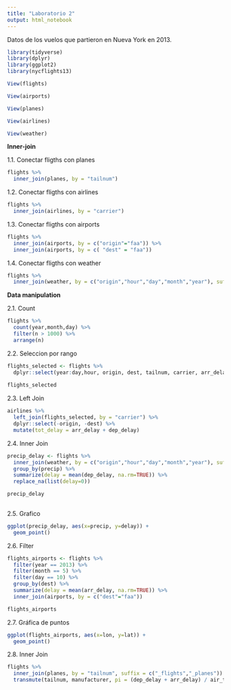 ```yaml
---
title: "Laboratorio 2"
output: html_notebook
---
```


Datos de los vuelos que partieron en Nueva York en 2013. 

```r
library(tidyverse)
library(dplyr)
library(ggplot2)
library(nycflights13)

View(flights)

View(airports)

View(planes)

View(airlines)

View(weather)


```

**Inner-join**

1.1. Conectar fligths con planes

```r
flights %>%
  inner_join(planes, by = "tailnum")

```
1.2. Conectar fligths con airlines
```r
flights %>%
  inner_join(airlines, by = "carrier")
```

1.3. Conectar fligths con airports
```r
flights %>%
  inner_join(airports, by = c("origin"="faa")) %>%
  inner_join(airports, by = c( "dest" = "faa"))
```
1.4. Conectar fligths con weather
```r
flights %>%
  inner_join(weather, by = c("origin","hour","day","month","year"), suffix=c("_flight","_weather"))
```
**Data manipulation**

2.1. Count

```r
flights %>%
  count(year,month,day) %>%
  filter(n > 1000) %>%
  arrange(n)
```
2.2. Seleccion por rango

```r

flights_selected <- flights %>%
  dplyr::select(year:day,hour, origin, dest, tailnum, carrier, arr_delay, dep_delay)
  
flights_selected
```
 2.3. Left Join
```r
airlines %>%
  left_join(flights_selected, by = "carrier") %>%
  dplyr::select(-origin, -dest) %>%
  mutate(tot_delay = arr_delay + dep_delay)

```
 2.4. Inner Join
 
```r

precip_delay <- flights %>%
  inner_join(weather, by = c("origin","hour","day","month","year"), suffix=c("_flight","_weather")) %>%
  group_by(precip) %>%
  summarize(delay = mean(dep_delay, na.rm=TRUE)) %>%
  replace_na(list(delay=0))

precip_delay
  
```
 2.5. Grafico
```r

ggplot(precip_delay, aes(x=precip, y=delay)) +
  geom_point()
```
 2.6. Filter
 
```r
flights_airports <- flights %>%
  filter(year == 2013) %>%
  filter(month == 5) %>%
  filter(day == 10) %>%
  group_by(dest) %>%
  summarize(delay = mean(arr_delay, na.rm=TRUE)) %>%
  inner_join(airports, by = c("dest"="faa"))

flights_airports
```
 
2.7. Gráfica de puntos
```r
ggplot(flights_airports, aes(x=lon, y=lat)) +
  geom_point()
```
2.8. Inner Join
```r
flights %>%
  inner_join(planes, by = "tailnum", suffix = c("_flights","_planes")) %>%
  transmute(tailnum, manufacturer, pi = (dep_delay + arr_delay) / air_time)

```

